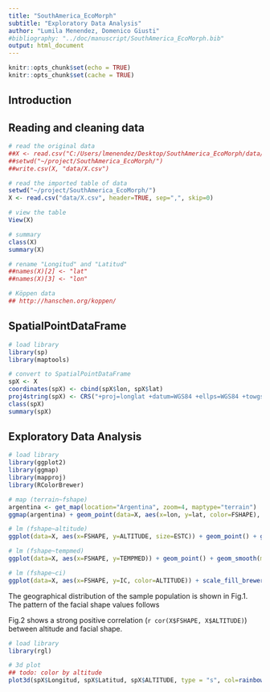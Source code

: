 ```yaml
---
title: "SouthAmerica_EcoMorph"
subtitle: "Exploratory Data Analysis"
author: "Lumila Menendez, Domenico Giusti"
#bibliography: "../doc/manuscript/SouthAmerica_EcoMorph.bib"
output: html_document
---
```


```r
knitr::opts_chunk$set(echo = TRUE)
knitr::opts_chunk$set(cache = TRUE)
```

## Introduction

## Reading and cleaning data

```r
# read the original data
##X <- read.csv("C:/Users/lmenendez/Desktop/SouthAmerica_EcoMorph/data/Variables completas analisis SAM.csv", header=TRUE, sep=";", skip=0)
##setwd("~/project/SouthAmerica_EcoMorph/")
##write.csv(X, "data/X.csv")

# read the imported table of data
setwd("~/project/SouthAmerica_EcoMorph/")
X <- read.csv("data/X.csv", header=TRUE, sep=",", skip=0)

# view the table
View(X)

# summary
class(X)
summary(X)

# rename "Longitud" and "Latitud"
##names(X)[2] <- "lat"
##names(X)[3] <- "lon"
```

```r
# Köppen data
## http://hanschen.org/koppen/
```

## SpatialPointDataFrame

```r
# load library
library(sp)
library(maptools)

# convert to SpatialPointDataFrame
spX <- X
coordinates(spX) <- cbind(spX$lon, spX$lat)
proj4string(spX) <- CRS("+proj=longlat +datum=WGS84 +ellps=WGS84 +towgs84=0,0,0")
class(spX)
summary(spX)
```

## Exploratory Data Analysis

```r
# load library
library(ggplot2)
library(ggmap)
library(mapproj)
library(RColorBrewer)

# map (terrain~fshape)
argentina <- get_map(location="Argentina", zoom=4, maptype="terrain")
ggmap(argentina) + geom_point(data=X, aes(x=lon, y=lat, color=FSHAPE), alpha=.8, size=6) + scale_color_gradient2(midpoint=0) #+ ggtitle("Fig.1") #+ geom_text(data=X, aes(label=GRUPO), hjust=-.5, size=3) 

# lm (fshape~altitude)
ggplot(data=X, aes(x=FSHAPE, y=ALTITUDE, size=ESTC)) + geom_point() + geom_smooth(method="lm")+ theme_bw() + xlab("fshape") + ylab("altitude") + ggtitle("Fig.2")

# lm (fshape~tempmed)
ggplot(data=X, aes(x=FSHAPE, y=TEMPMED)) + geom_point() + geom_smooth(method="lm")+ theme_bw() + xlab("fshape") + ylab("temp med") + ggtitle("Fig.3")

# lm (fshape~ci)
ggplot(data=X, aes(x=FSHAPE, y=IC, color=ALTITUDE)) + scale_fill_brewer(palette="") + geom_point() + geom_smooth(method="lm")+ theme_bw() + xlab("fshape") + ylab("ci") + ggtitle("Fig.3")
```

The geographical distribution of the sample population is shown in Fig.1. The pattern of the facial shape values follows

Fig.2 shows a strong positive correlation (`r cor(X$FSHAPE, X$ALTITUDE)`) between altitude and facial shape.

```r
# load library
library(rgl)

# 3d plot
## todo: color by altitude
plot3d(spX$Longitud, spX$Latitud, spX$ALTITUDE, type = "s", col=rainbow(n=12))
```


